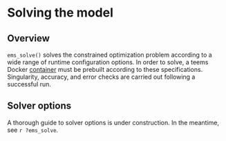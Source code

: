 # Solving the model

## Overview
`ems_solve()` solves the constrained optimization problem according to a wide range of runtime configuration options. In order to solve, a teems Docker [container](https://github.com/teemsphere/teems-solver) must be prebuilt according to these specifications. Singularity, accuracy, and error checks are carried out following a successful run.

## Solver options
A thorough guide to solver options is under construction. In the meantime, see ```r ?ems_solve```.